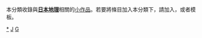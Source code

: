 {{Catnav|頁面分類|地理|地理小作品|亚洲地理小作品}}
{{Catnav|頁面分類|地理|各大洲地理|亚洲地理|亚洲地理小作品}}
{{Catnav|頁面分類|地理|各國地理|日本地理}}
{{Catnav|頁面分類|各種主題的頁面分類|按國家分類|各國地理|日本地理}}
{{hidden category}}
{{WPSS-cat}}
本分類收錄與'''[[日本地理|日本地理]]'''相關的[[Wikipedia:小作品|小作品]]。若要將條目加入本分類下，請加入'''{{tl|Japan-geo-stub}}'''，或者'''{{tl|日本地理小作品}}'''模板。

[[Category:日本地理|*]]
[[Category:亚洲地理小作品|J]]
[[Category:日本小作品|G]]